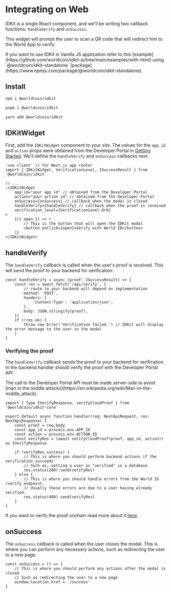 # Integrating on Web

IDKit is a single React component, and we'll be writing two callback functions: `handleVerify` and `onSuccess`.

This widget will prompt the user to scan a QR code that will redirect him to the World App to verify.

<Note>
	If you want to use IDKit in Vanilla JS application refer to this
	[example](https://github.com/worldcoin/idkit-js/tree/main/examples/with-html) using `@worldcoin/idkit-standalone`
	[package](https://www.npmjs.com/package/@worldcoin/idkit-standalone).
</Note>

## Install

<CodeGroup title="Install">

```bash {{ title: "npm" }}
npm i @worldcoin/idkit
```

```bash {{ title: "pnpm" }}
pnpm i @worldcoin/idkit
```

```bash {{ title: "yarn" }}
yarn add @worldcoin/idkit
```

</CodeGroup>

## IDKitWidget

First, add the `IDKitWidget` component to your site. The values for the `app_id` and `action` props were obtained from the Developer Portal in [Getting Started](/world-id/idkit/getting-started). We'll define the `handleVerify` and `onSuccess` callbacks next.

```tsx {{ title: "/verify.tsx"}}
'use client' // for Next.js app router
import { IDKitWidget, VerificationLevel, ISuccessResult } from '@worldcoin/idkit'

// ...
;<IDKitWidget
	app_id="your app id" // obtained from the Developer Portal
	action="your action id" // obtained from the Developer Portal
	onSuccess={onSuccess} // callback when the modal is closed
	handleVerify={handleVerify} // callback when the proof is received
	verification_level={VerificationLevel.Orb}
>
	{({ open }) => (
		// This is the button that will open the IDKit modal
		<button onClick={open}>Verify with World ID</button>
	)}
</IDKitWidget>
```

## handleVerify

The `handleVerify` callback is called when the user's proof is received. This will send the proof to your backend for verification:

```tsx {{ title: "/verify.tsx"}}
const handleVerify = async (proof: ISuccessResult) => {
	const res = await fetch('/api/verify', {
		// route to your backend will depend on implementation
		method: 'POST',
		headers: {
			'Content-Type': 'application/json',
		},
		body: JSON.stringify(proof),
	})
	if (!res.ok) {
		throw new Error('Verification failed.') // IDKit will display the error message to the user in the modal
	}
}
```

### Verifying the proof

The `handleVerify` callback sends the proof to your backend for verification. In the backend handler should verify the proof with the Developer Portal API:

<Note type="warning">
	The call to the Developer Portal API must be made server-side to avoid [man in the middle
	attacks](https://en.wikipedia.org/wiki/Man-in-the-middle_attack).
</Note>

```tsx {{ title: "/api/verify.ts"}}
import { type IVerifyResponse, verifyCloudProof } from '@worldcoin/idkit-core'

export default async function handler(req: NextApiRequest, res: NextApiResponse) {
	const proof = req.body
	const app_id = process.env.APP_ID
	const action = process.env.ACTION_ID
	const verifyRes = (await verifyCloudProof(proof, app_id, action)) as IVerifyResponse

	if (verifyRes.success) {
		// This is where you should perform backend actions if the verification succeeds
		// Such as, setting a user as "verified" in a database
		res.status(200).send(verifyRes)
	} else {
		// This is where you should handle errors from the World ID /verify endpoint.
		// Usually these errors are due to a user having already verified.
		res.status(400).send(verifyRes)
	}
}
```

<Note>If you want to verify the proof onchain read more about it [here](./on-chain).</Note>

## onSuccess

The `onSuccess` callback is called when the user closes the modal. This is where you can perform any necessary actions, such as redirecting the user to a new page.

```tsx {{ title: "/verify.tsx"}}
const onSuccess = () => {
	// This is where you should perform any actions after the modal is closed
	// Such as redirecting the user to a new page
	window.location.href = '/success'
}
```
